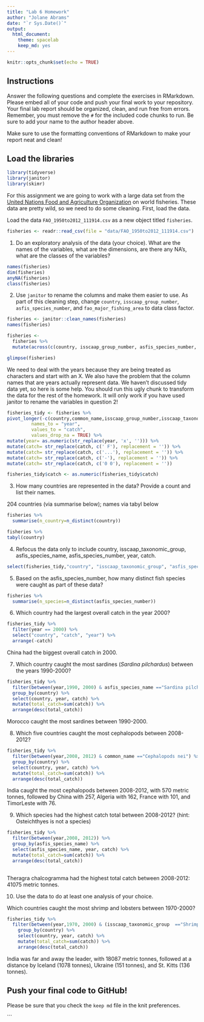 ```yaml
---
title: "Lab 6 Homework"
author: "Jolane Abrams"
date: "`r Sys.Date()`"
output:
  html_document: 
    theme: spacelab
    keep_md: yes
---
```


```r
knitr::opts_chunk$set(echo = TRUE)
```

## Instructions
Answer the following questions and complete the exercises in RMarkdown. Please embed all of your code and push your final work to your repository. Your final lab report should be organized, clean, and run free from errors. Remember, you must remove the `#` for the included code chunks to run. Be sure to add your name to the author header above.  

Make sure to use the formatting conventions of RMarkdown to make your report neat and clean!  

## Load the libraries
```r
library(tidyverse)
library(janitor)
library(skimr)
```

For this assignment we are going to work with a large data set from the [United Nations Food and Agriculture Organization](http://www.fao.org/about/en/) on world fisheries. These data are pretty wild, so we need to do some cleaning. First, load the data.  

Load the data `FAO_1950to2012_111914.csv` as a new object titled `fisheries`.
```r
fisheries <- readr::read_csv(file = "data/FAO_1950to2012_111914.csv")
```

1. Do an exploratory analysis of the data (your choice). What are the names of the variables, what are the dimensions, are there any NA's, what are the classes of the variables?  
```r
names(fisheries)
dim(fisheries)
anyNA(fisheries)
class(fisheries)
```

2. Use `janitor` to rename the columns and make them easier to use. As part of this cleaning step, change `country`, `isscaap_group_number`, `asfis_species_number`, and `fao_major_fishing_area` to data class factor. 
```r
fisheries <- janitor::clean_names(fisheries)
names(fisheries)
```

```r
fisheries <- 
  fisheries %>% 
  mutate(across(c(country, isscaap_group_number, asfis_species_number, fao_major_fishing_area), as_factor))
```

```r
glimpse(fisheries)
```

We need to deal with the years because they are being treated as characters and start with an X. We also have the problem that the column names that are years actually represent data. We haven't discussed tidy data yet, so here is some help. You should run this ugly chunk to transform the data for the rest of the homework. It will only work if you have used janitor to rename the variables in question 2!
```r
fisheries_tidy <- fisheries %>% 
pivot_longer(-c(country,common_name,isscaap_group_number,isscaap_taxonomic_group,asfis_species_number,asfis_species_name,fao_major_fishing_area,measure),
         names_to = "year",
         values_to = "catch",
         values_drop_na = TRUE) %>% 
mutate(year= as.numeric(str_replace(year, 'x', ''))) %>% 
mutate(catch= str_replace(catch, c(' F'), replacement = '')) %>% 
mutate(catch= str_replace(catch, c('...'), replacement = '')) %>% 
mutate(catch= str_replace(catch, c('-'), replacement = '')) %>% 
mutate(catch= str_replace(catch, c('0 0'), replacement = ''))

fisheries_tidy$catch <- as.numeric(fisheries_tidy$catch)
```

3. How many countries are represented in the data? Provide a count and list their names.

204 countries (via summarise below); names via tabyl below
```r
fisheries %>% 
  summarise(n_country=n_distinct(country))
```
```r
fisheries %>% 
tabyl(country)  

```

4. Refocus the data only to include country, isscaap_taxonomic_group, asfis_species_name, asfis_species_number, year, catch.
```r
select(fisheries_tidy,"country", "isscaap_taxonomic_group", "asfis_species_name", "asfis_species_number", "year", "catch")
```

5. Based on the asfis_species_number, how many distinct fish species were caught as part of these data?
```r
fisheries %>% 
  summarise(n_species=n_distinct(asfis_species_number))
```

6. Which country had the largest overall catch in the year 2000?

```r
fisheries_tidy %>% 
  filter(year == 2000) %>% 
  select("country", "catch", "year") %>% 
  arrange(-catch)
```
China had the biggest overall catch in 2000.

7. Which country caught the most sardines (_Sardina pilchardus_) between the years 1990-2000?
```r
fisheries_tidy %>% 
  filter(between(year,1990, 2000) & asfis_species_name =="Sardina pilchardus") %>% 
  group_by(country) %>% 
  select(country, year, catch) %>% 
  mutate(total_catch=sum(catch)) %>%
  arrange(desc(total_catch)) 
```
Morocco caught the most sardines between 1990-2000.


8. Which five countries caught the most cephalopods between 2008-2012?
```r
fisheries_tidy %>% 
  filter(between(year,2008, 2012) & common_name =="Cephalopods nei") %>%
  group_by(country) %>% 
  select(country, year, catch) %>% 
  mutate(total_catch=sum(catch)) %>%
  arrange(desc(total_catch)) 
```
India caught the most cephalopods between 2008-2012, with 570 metric tonnes, followed by China with 257, Algeria with 162, France with 101, and TimorLeste with 76.


9. Which species had the highest catch total between 2008-2012? (hint: Osteichthyes is not a species)

```r
fisheries_tidy %>% 
  filter(between(year,2008, 2012)) %>%
  group_by(asfis_species_name) %>% 
  select(asfis_species_name, year, catch) %>% 
  mutate(total_catch=sum(catch)) %>%
  arrange(desc(total_catch)) 
 
```
Theragra chalcogramma had the highest total catch between 2008-2012: 41075 metric tonnes. 

10. Use the data to do at least one analysis of your choice.

Which countries caught the most shrimp and lobsters between 1970-2000?

```r
fisheries_tidy %>% 
  filter(between(year,1970, 2000) & (isscaap_taxonomic_group  =="Shrimps, prawns"|isscaap_taxonomic_group =="Lobsters, spinyrock lobsters")) %>%
    group_by(country) %>% 
    select(country, year, catch) %>% 
    mutate(total_catch=sum(catch)) %>%
    arrange(desc(total_catch)) 
```
India was far and away the leader, with 18087 metric tonnes, followed at a distance by Iceland (1078 tonnes), Ukraine (151 tonnes), and St. Kitts (136 tonnes). 



## Push your final code to GitHub!
Please be sure that you check the `keep md` file in the knit preferences.   

  ```